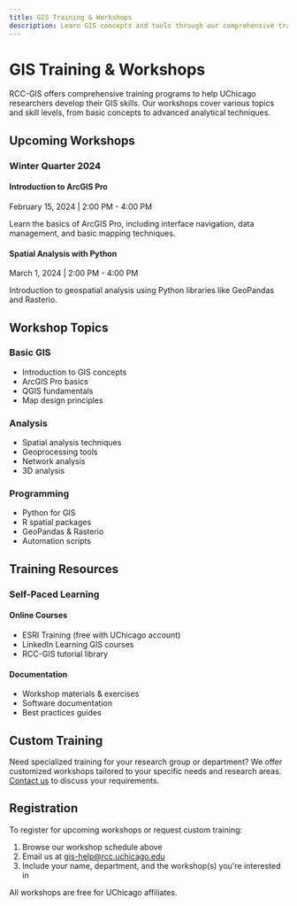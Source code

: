 ```yaml
---
title: GIS Training & Workshops
description: Learn GIS concepts and tools through our comprehensive training programs
---
```


# GIS Training & Workshops

RCC-GIS offers comprehensive training programs to help UChicago researchers develop their GIS skills. Our workshops cover various topics and skill levels, from basic concepts to advanced analytical techniques.

## Upcoming Workshops

<div className="bg-muted p-6 rounded-lg mb-8">
  <h3 className="text-xl font-semibold mb-4 flex items-center">
    <Icon name="lucide:calendar" className="h-5 w-5 mr-2" />
    Winter Quarter 2024
  </h3>
  <div className="space-y-4">
    <div className="bg-card p-4 rounded-md border">
      <h4 className="font-semibold">Introduction to ArcGIS Pro</h4>
      <p className="text-sm text-muted-foreground mt-1">February 15, 2024 | 2:00 PM - 4:00 PM</p>
      <p className="mt-2">Learn the basics of ArcGIS Pro, including interface navigation, data management, and basic mapping techniques.</p>
    </div>
    <div className="bg-card p-4 rounded-md border">
      <h4 className="font-semibold">Spatial Analysis with Python</h4>
      <p className="text-sm text-muted-foreground mt-1">March 1, 2024 | 2:00 PM - 4:00 PM</p>
      <p className="mt-2">Introduction to geospatial analysis using Python libraries like GeoPandas and Rasterio.</p>
    </div>
  </div>
</div>

## Workshop Topics

<div className="grid grid-cols-1 md:grid-cols-2 lg:grid-cols-3 gap-6 my-8">
  <div className="bg-card p-6 rounded-lg border">
    <Icon name="lucide:map" className="h-8 w-8 text-primary mb-4" />
    <h3 className="text-xl font-semibold mb-3">Basic GIS</h3>
    <ul className="space-y-2 text-sm">
      <li>Introduction to GIS concepts</li>
      <li>ArcGIS Pro basics</li>
      <li>QGIS fundamentals</li>
      <li>Map design principles</li>
    </ul>
  </div>

  <div className="bg-card p-6 rounded-lg border">
    <Icon name="lucide:bar-chart" className="h-8 w-8 text-primary mb-4" />
    <h3 className="text-xl font-semibold mb-3">Analysis</h3>
    <ul className="space-y-2 text-sm">
      <li>Spatial analysis techniques</li>
      <li>Geoprocessing tools</li>
      <li>Network analysis</li>
      <li>3D analysis</li>
    </ul>
  </div>

  <div className="bg-card p-6 rounded-lg border">
    <Icon name="lucide:code" className="h-8 w-8 text-primary mb-4" />
    <h3 className="text-xl font-semibold mb-3">Programming</h3>
    <ul className="space-y-2 text-sm">
      <li>Python for GIS</li>
      <li>R spatial packages</li>
      <li>GeoPandas & Rasterio</li>
      <li>Automation scripts</li>
    </ul>
  </div>
</div>

## Training Resources

### Self-Paced Learning

<div className="grid grid-cols-1 md:grid-cols-2 gap-6 my-8">
  <div className="bg-card p-6 rounded-lg border">
    <h4 className="font-semibold mb-4">Online Courses</h4>
    <ul className="space-y-2 text-sm">
      <li>ESRI Training (free with UChicago account)</li>
      <li>LinkedIn Learning GIS courses</li>
      <li>RCC-GIS tutorial library</li>
    </ul>
  </div>

  <div className="bg-card p-6 rounded-lg border">
    <h4 className="font-semibold mb-4">Documentation</h4>
    <ul className="space-y-2 text-sm">
      <li>Workshop materials & exercises</li>
      <li>Software documentation</li>
      <li>Best practices guides</li>
    </ul>
  </div>
</div>

## Custom Training

Need specialized training for your research group or department? We offer customized workshops tailored to your specific needs and research areas. [Contact us](/contact) to discuss your requirements.

## Registration

To register for upcoming workshops or request custom training:

1. Browse our workshop schedule above
2. Email us at [gis-help@rcc.uchicago.edu](mailto:gis-help@rcc.uchicago.edu)
3. Include your name, department, and the workshop(s) you're interested in

All workshops are free for UChicago affiliates.